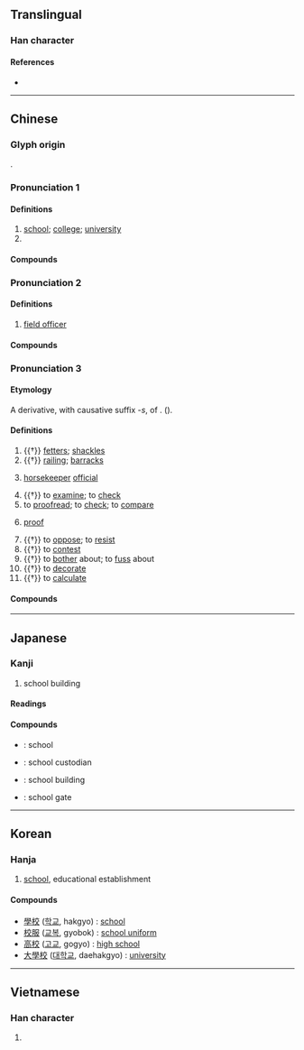 {{character info/new}}
==Translingual==
{{stroke order|strokes=10}}

===Han character===
{{Han char|rn=75|rad=木|as=06|sn=10|four=40948|canj=DYCK|ids=⿰木交}}

====References====
* {{Han ref|kx=0522.250|dkj=14713|dj=0910.270|hdz=21205.080|uh=6821|ud=26657|bh=AED5|bd=44757}}

----

==Chinese==
{{zh-forms}}

===Glyph origin===
{{Han etym}}
{{Han compound|木|t1=tree|交|ls=psc|c1=s|c2=p}}.

===Pronunciation 1===
{{zh-pron
|m=xiào
|m-s=xiao4
|c=haau6
|h=pfs=káu
|md=hâu
|mn=hāu
|mn-t=hao6
|w=3hhiau
|mc=1
|oc=2
|cat=n,pn
}}

====Definitions====
{{zh-hanzi}}

# [[school]]; [[college]]; [[university]]
# {{surname|lang=zh}}

====Compounds====
{{zh-der|fold=1|校服|校門|校董|校方|校歌|校工|校際|校紀|校刊|校曆|校旗|校企|校慶|校容|校舍|校外|校尉|校務|校訓|校園|校友|校長|校址|學校|女校|夜校|官校|姊妹校|創校|專校|同校|劇校|分校|村校|母校|校規|校友會|校譽|校徽|私校|校風|校花|校醫|男校|校訪|校區|校運|校隊|軍校|高校|離校|黨校|黌校|職校|補校|調校|在校}}

===Pronunciation 2===
{{zh-pron
|m=xiào
|c=gaau3
|md=háu
|mn=hāu/kàu
|mn-t=ga3
|dial=n
|cat=n
}}

====Definitions====
{{zh-hanzi}}

# {{lb|zh|military}} [[field officer]]

====Compounds====
{{zh-der|fold=1|上校|中校|少校|小校|步兵校尉|司隸校尉|將校|校官}}

===Pronunciation 3===
{{zh-pron
|m=jiào
|c=gaau3
|h=pfs=káu
|md=gáu
|mn=kàu/kà
|mn_note=kàu - literary; kà - vernacular
|mn-t=ga3
|w=2kau,2jiau
|w_note=2kau - vernacular; 2jiau - literary
|mc=2
|oc=1
|dial=n
|cat=n,v
}}

====Etymology====
A derivative,  with causative suffix -''s'', of {{och-l|交}}. ({{zh-ref|Schuessler, 2007}}).

====Definitions====
{{zh-hanzi}}

# {{†}} [[fetters]]; [[shackles]]
# {{†}} [[railing]]; [[barracks]]
# {{lb|zh|historical}} [[horse]][[keeper]] [[official]]
# {{†}} to [[examine]]; to [[check]]
# to [[proofread]]; to [[check]]; to [[compare]]
# {{lb|zh|printing}} [[proof]]
# {{†}} to [[oppose]]; to [[resist]]
# {{†}} to [[contest]]
# {{†}} to [[bother]] about; to [[fuss]] about
# {{†}} to [[decorate]]
# {{†}} to [[calculate]]

====Compounds====
{{zh-der|fold=1|校對|校正|校改|校訂|校書|校勘|校讎/校雠|校準|校實|參校|校閱|讎校/雠校|女校尉|循名校實|屨校|女校書|校獵|摸金校尉|校理|校對員|戶口校正|檢校|校場|校人|比校|校本|校綴|校樣|校勘學|校稿|校點|校書郎|校讎|校計|校尉|犯而不校|讎校|考校|銖銖校量|鉤校|覆校}}

----

==Japanese==

===Kanji===
{{ja-kanji|grade=1|rs=木06}}

# school building

====Readings====
{{ja-readings
|goon=きょう, ぎょう
|kanon=こう
|kun=かせ-
}}

====Compounds====
* {{ja-r|学校|がっこう}}: school
* {{ja-r|校僕|こうぼく}}: school custodian
* {{ja-r|校舎|こうしゃ}}: school building
* {{ja-r|校門|こうもん}}: school gate

----

==Korean==

===Hanja===
{{ko-hanja/new|학교|교}}

# [[school]], educational establishment

====Compounds====
* [[學校]] ([[학교]], hakgyo) : [[school]]
* [[校服]] ([[교복]], gyobok) : [[school uniform]]
* [[高校]] ([[고교]], gogyo) : [[high school]]
* [[大學校]] ([[대학교]], daehakgyo) : [[university]]

----

==Vietnamese==

===Han character===
{{vi-hantu|[[hiệu]], [[chò]], [[giâu]], [[giáo]], [[hào]]|rs=木06}}

# {{defn|lang=vi|sort=木06}}
